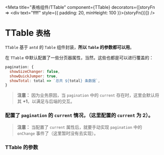 
<Meta
  title="表格组件/TTable"
  component={TTable}
  decorators={[storyFn => <div text="ffff" style={{ padding: 20, minHeight: 100 }}>{storyFn()}</div>]}
/>

# TTable `表格`

`TTable` 基于 `antd` 的 `Table` 组件封装，**所以 `Table` 的参数都可以用**。

在 `TTable` 中默认配置了一些分页器属性，当然，这些也都是可以进行覆盖的：

```js
pagination: {
  showSizeChanger: false,
  showQuickJumper: true,
  showTotal: total => `总共 ${total} 条数据`,
}
```

> **注意：** 因为业务原因，当 `pagination` 中的 `current` 存在时，这里会默认将其 **+1**，以满足与后端的交互。

<Preview>
  <Story name="index">
    <TTable
      dataSource={data.list}
      columns={[
        {
          title: '姓名',
          dataIndex: 'name'
        },
        {
          title: '年龄',
          dataIndex: 'age'
        }
      ]}
      pagination={{
        defaultPageSize: 5
      }}
      rowKey="key"
    />
  </Story>
</Preview>

### 配置了 `pagination` 的 `current` 情况，（这里配置的 `current` 为 2）。

> **注意：** 当配置了 `current` 属性后，就要手动实现 `pagination` 中的 `onChange` 事件了（这里暂时没有去实现）。

<Preview>
  <Story name="paginationSetting">
    <TTable
      dataSource={data.list}
      columns={[
        {
          title: '姓名',
          dataIndex: 'name'
        },
        {
          title: '年龄',
          dataIndex: 'age'
        }
      ]}
      pagination={{
        current: 2,
        defaultPageSize: 5
      }}
      rowKey="key"
    />
  </Story>
</Preview>

### TTable 的参数

<Props of={TTable} />
